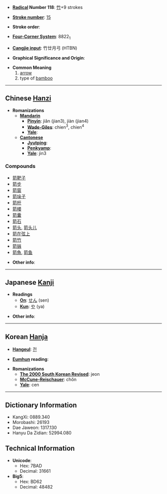 * '''[[Wiktionary:Chinese radical index| Radical]] Number 118''': [[Wiktionary:Chinese radical index 竹|竹]]+9 strokes

* '''[[Wiktionary:Chinese total strokes index|Stroke number]]''': [[Wiktionary:Chinese total strokes index 15|15]]

* '''Stroke order''': 

* '''[[Wiktionary:Chinese four corner index|Four-Corner System]]''': 8822<sub>1</sub>

* '''[[Wiktionary:Chinese Cangjie index|Cangjie input]]''': 竹廿月弓 (HTBN)

* '''Graphical Significance and Origin''': 

* '''Common Meaning'''
*# [[arrow]]
*# type of [[bamboo]]

----

== Chinese [[Hanzi]] ==

* '''Romanizations'''
** '''[[Mandarin]]'''
*** '''[[Pinyin]]''': jiǎn (jian3), jiàn (jian4)
*** '''[[Wade-Giles]]''': chien<sup>3</sup>, chien<sup>4</sup>
*** '''[[Yale]]''': 
** '''[[Cantonese]]'''
*** '''[[Jyutping]]''':
*** '''[[Penkyamp]]''': 
*** '''[[Yale]]''': jin3

===Compounds===
*[[箭靶子]]
*[[箭步]]
*[[箭窗]]
*[[箭垛子]]
*[[箭杆]]
*[[箭楼]]
*[[箭囊]]
*[[箭石]]
*[[箭头]], [[箭头儿]]
*[[箭在弦上]]
*[[箭竹]]
*[[箭镞]]
*[[箭魚]], [[箭鱼]]

* '''Other info''': 

----

== Japanese [[Kanji]] ==

* '''Readings'''
** '''[[On]]''': [[せん]] (sen)
** '''[[Kun]]''': [[や]] (ya)

* '''Other info''':  

----

== Korean [[Hanja]] ==

* '''[[Hangeul]]''': [[전]]

* '''[[Eumhun]] reading''': 

* '''Romanizations'''
** '''[[The 2000 South Korean Revised Romanization|The 2000 South Korean Revised]]''': jeon
** '''[[McCune-Reischauer]]''': chŏn
** '''[[Yale]]''': cen

----

== Dictionary Information ==

* KangXi: 0889.340
* Morobashi: 26193
* Dae Jaweon: 1317.130
* Hanyu Da Zidian: 52994.080

== Technical Information ==

* '''Unicode''':
** Hex: 7BAD
** Decimal: 31661
* '''Big5''':
** Hex: BD62
** Decimal: 48482